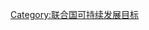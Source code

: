 
<!--目標3. 確保健康及促進各年齡層的福祉

* 3.1 在西元 2030 年前，減少全球的死產率，讓每 100,000 個活產的死胎數少於 70 個。

* 3.2 在西元 2030 年前，消除可預防的新生兒以及五歲以下兒童的死亡率。

* 3.3 在西元 2030 年前，消除愛滋病、肺結核、瘧疾以及受到忽略的熱帶性疾病，並對抗肝炎，水傳染性疾病以及其他傳染疾病。
 
* 3.4 在西元 2030 年前，透過預防與治療，將非傳染性疾病的未成年死亡數減少三分之一，並促進心理健康。
 
* 3.5 強化物質濫用的預防與治療，包括麻醉藥品濫用以及酗酒。
 
* 3.6 在西元2020年前，讓全球因為交通事故而傷亡的人數減少一半。
 
* 3.7 在西元 2030 年前，確保全球都有管道可取得性與生殖醫療保健服務，包括家庭規劃、資訊與教育，並將生殖醫療保健納入國家策略與計畫之中。
 
* 3.8 實現醫療保健涵蓋全球(簡稱 UHC)的目標，包括財務風險保護，取得高品質基本醫療保健服務的管道，以及所有的人都可取得安全、有效、高品質、負擔得起的基本藥物與疫苗。
 
* 3.9 在西元 2030 年以前，大幅減少死於危險化學物質、空氣污染、水污染、土壤污染以及其他污染的死亡及疾病人數。
* 3.a. 強化煙草管制架構公約在所有國家的實施與落實。
 
* 3.b. 對主要影響開發中國家的傳染以及非傳染性疾病，支援疫苗以及醫藥的研發，依據杜哈宣言提供負擔的起的基本藥物與疫苗；杜哈宣言確認開發中國家有權利使用TRIPS協定中的所有供應品，以保護民眾健康，尤其是必須提供醫藥管道給所有的人。


* 3.c. 大幅增加開發中國家的醫療保健的融資與借款，以及醫療保健從業人員的招募、培訓以及留任，尤其是開發度最落後的國家與SIDS。

* 3.d. 強化所有國家的早期預警、風險減少，以及國家與全球健康風險的管理能力，特別是開發中國家。
-->
[[Category:联合国可持续发展目标|Category:联合国可持续发展目标]]